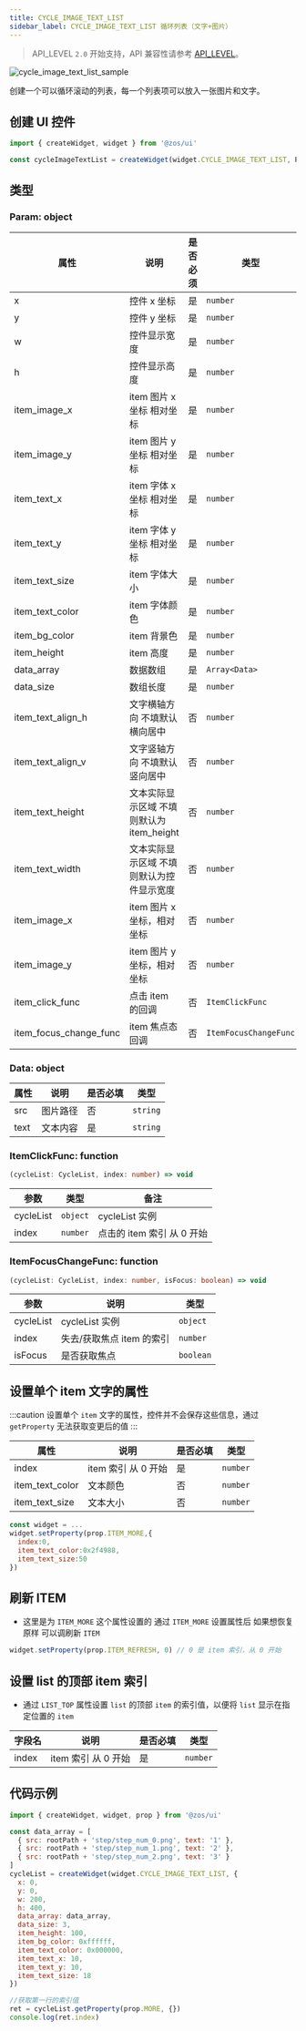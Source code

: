 ```yaml
---
title: CYCLE_IMAGE_TEXT_LIST
sidebar_label: CYCLE_IMAGE_TEXT_LIST 循环列表（文字+图片）
---
```


> API_LEVEL `2.0` 开始支持，API 兼容性请参考 [API_LEVEL](../../../../../guides/framework/device/compatibility.md)。

![cycle_image_text_list_sample](/img/api/cycle_image_text_list.jpg)

创建一个可以循环滚动的列表，每一个列表项可以放入一张图片和文字。

## 创建 UI 控件

```js
import { createWidget, widget } from '@zos/ui'

const cycleImageTextList = createWidget(widget.CYCLE_IMAGE_TEXT_LIST, Param)
```

## 类型

### Param: object

| 属性                   | 说明                                      | 是否必须 | 类型                  |
| ---------------------- | ----------------------------------------- | -------- | --------------------- |
| x                      | 控件 x 坐标                         | 是       | `number`              |
| y                      | 控件 y 坐标                               | 是       | `number`              |
| w                      | 控件显示宽度                              | 是       | `number`              |
| h                      | 控件显示高度                              | 是       | `number`              |
| item_image_x           | item 图片 x 坐标 相对坐标                 | 是       | `number`              |
| item_image_y           | item 图片 y 坐标 相对坐标                 | 是       | `number`              |
| item_text_x            | item 字体 x 坐标 相对坐标                 | 是       | `number`              |
| item_text_y            | item 字体 y 坐标 相对坐标                 | 是       | `number`              |
| item_text_size         | item 字体大小                             | 是       | `number`              |
| item_text_color        | item 字体颜色                             | 是       | `number`              |
| item_bg_color          | item 背景色                               | 是       | `number`              |
| item_height            | item 高度                                 | 是       | `number`              |
| data_array             | 数据数组                                  | 是       | `Array<Data>`         |
| data_size              | 数组长度                                  | 是       | `number`              |
| item_text_align_h      | 文字横轴方向 不填默认横向居中             | 否       | `number`              |
| item_text_align_v      | 文字竖轴方向 不填默认竖向居中             | 否       | `number`              |
| item_text_height       | 文本实际显示区域 不填则默认为 item_height | 否       | `number`              |
| item_text_width        | 文本实际显示区域 不填则默认为控件显示宽度 | 否       | `number`              |
| item_image_x           | item 图片 x 坐标，相对坐标                | 否       | `number`              |
| item_image_y           | item 图片 y 坐标，相对坐标                | 否       | `number`              |
| item_click_func        | 点击 item 的回调                          | 否       | `ItemClickFunc`       |
| item_focus_change_func | item 焦点态回调                           | 否       | `ItemFocusChangeFunc` |

### Data: object

| 属性 | 说明     | 是否必填 | 类型     |
| ---- | -------- | -------- | -------- |
| src  | 图片路径 | 否       | `string` |
| text | 文本内容 | 是       | `string` |

### ItemClickFunc: function

```ts
(cycleList: CycleList, index: number) => void
```

| 参数      | 类型     | 备注                       |
| --------- | -------- | -------------------------- |
| cycleList | `object` | cycleList 实例             |
| index     | `number` | 点击的 item 索引 从 0 开始 |

### ItemFocusChangeFunc: function

```ts
(cycleList: CycleList, index: number, isFocus: boolean) => void
```

| 参数      | 说明                      | 类型      |
| --------- | ------------------------- | --------- |
| cycleList | cycleList 实例            | `object`  |
| index     | 失去/获取焦点 item 的索引 | `number`  |
| isFocus   | 是否获取焦点              | `boolean` |

## 设置单个 item 文字的属性

:::caution
设置单个 `item` 文字的属性，控件并不会保存这些信息，通过 `getProperty` 无法获取变更后的值
:::

| 属性            | 说明                | 是否必填 | 类型     |
| --------------- | ------------------- | -------- | -------- |
| index           | item 索引 从 0 开始 | 是       | `number` |
| item_text_color | 文本颜色            | 否       | `number` |
| item_text_size  | 文本大小            | 否       | `number` |

```js
const widget = ...
widget.setProperty(prop.ITEM_MORE,{
  index:0,
  item_text_color:0x2f4988,
  item_text_size:50
})
```

## 刷新 ITEM

- 这里是为 `ITEM_MORE` 这个属性设置的 通过 `ITEM_MORE` 设置属性后 如果想恢复原样 可以调刷新 `ITEM`

```js
widget.setProperty(prop.ITEM_REFRESH, 0) // 0 是 item 索引，从 0 开始
```

## 设置 list 的顶部 item 索引

- 通过 `LIST_TOP` 属性设置 `list` 的顶部 `item` 的索引值，以便将 `list` 显示在指定位置的 `item`

| 字段名 | 说明                | 是否必填 | 类型     |
| ------ | ------------------- | -------- | -------- |
| index  | item 索引 从 0 开始 | 是       | `number` |

## 代码示例

```js
import { createWidget, widget, prop } from '@zos/ui'

const data_array = [
  { src: rootPath + 'step/step_num_0.png', text: '1' },
  { src: rootPath + 'step/step_num_1.png', text: '2' },
  { src: rootPath + 'step/step_num_2.png', text: '3' }
]
cycleList = createWidget(widget.CYCLE_IMAGE_TEXT_LIST, {
  x: 0,
  y: 0,
  w: 200,
  h: 400,
  data_array: data_array,
  data_size: 3,
  item_height: 100,
  item_bg_color: 0xffffff,
  item_text_color: 0x000000,
  item_text_x: 10,
  item_text_y: 10,
  item_text_size: 18
})

//获取第一行的索引值
ret = cycleList.getProperty(prop.MORE, {})
console.log(ret.index)
```
